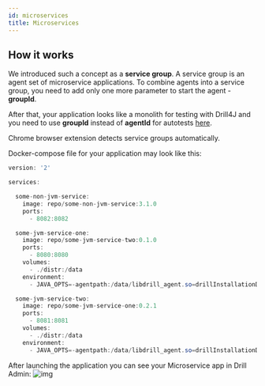 ```yaml
---
id: microservices
title: Microservices
---
```


## How it works
 
We introduced such a concept as a **service group**.
A service group is an agent set of microservice applications.
To combine agents into a service group, you need to add only one more parameter to start the agent - **groupId**. 

After that, your application looks like a monolith for testing with Drill4J and you need to use **groupId** instead 
of **agentId** for autotests [here](/autotest-agent/).

<AdditionalInformation className="space-y-2">

Chrome browser extension detects service groups automatically.
</AdditionalInformation>

Docker-compose file for your application may look like this:
```java
version: '2'

services:

  some-non-jvm-service:
    image: repo/some-non-jvm-service:3.1.0
    ports:
      - 8082:8082

  some-jvm-service-one:
    image: repo/some-jvm-service-two:0.1.0
    ports:
      - 8080:8080
    volumes:
      - ./distr:/data
    environment:
      - JAVA_OPTS=-agentpath:/data/libdrill_agent.so=drillInstallationDir=/data,adminAddress=host.docker.internal:8090,agentId=service-one,groupId=app,buildVersion=0.1.0,logLevel=INFO

  some-jvm-service-two:
    image: repo/some-jvm-service-one:0.2.1
    ports:
      - 8081:8081
    volumes:
      - ./distr:/data
    environment:
      - JAVA_OPTS=-agentpath:/data/libdrill_agent.so=drillInstallationDir=/data,adminAddress=host.docker.internal:8090,agentId=service-two,groupId=app,buildVersion=0.2.1,logLevel=INFO

```

After launching the application you can see your Microservice app in Drill Admin:
![img](./assets/services-drill-admin.png)
